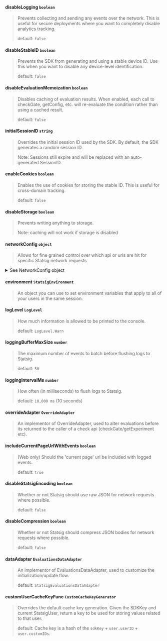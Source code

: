 
#### **disableLogging** `boolean` 
> Prevents collecting and sending any events over the network. This is useful for secure deployments where you want to completely disable analytics tracking.
>
> default: `false`

#### **disableStableID** `boolean`
> Prevents the SDK from generating and using a stable device ID. Use this when you want to disable any device-level identification.
>
> default: `false`

#### **disableEvaluationMemoization** `boolean`
> Disables caching of evaluation results. When enabled, each call to checkGate, getConfig, etc. will re-evaluate the condition rather than using a cached result.
>
> default: `false`

#### **initialSessionID** `string`
> Overrides the initial session ID used by the SDK. By default, the SDK generates a random session ID.
>
> Note: Sessions still expire and will be replaced with an auto-generated SessionID.

#### **enableCookies** `boolean`
> Enables the use of cookies for storing the stable ID. This is useful for cross-domain tracking.
>
> default: `false`

#### **disableStorage** `boolean`
> Prevents writing anything to storage. 
>
> Note: caching will not work if storage is disabled


#### **networkConfig** `object`
> Allows for fine grained control over which api or urls are hit for specific Statsig network requests

<details>
  <summary>See NetworkConfig object</summary>
  <NetworkConfig />
</details>

#### **environment** `StatsigEnvironment`
> An object you can use to set environment variables that apply to all of your users in the same session.

#### **logLevel** `LogLevel`
> How much information is allowed to be printed to the console. 
>
> default: `LogLevel.Warn`

#### **loggingBufferMaxSize** `number`
> The maximum number of events to batch before flushing logs to Statsig. 
>
> default: `50`

#### **loggingIntervalMs** `number`
> How often (in milliseconds) to flush logs to Statsig. 
>
> default: `10,000 ms` (10 seconds)

#### **overrideAdapter** `OverrideAdapter`
> An implementor of OverrideAdapter, used to alter evaluations before its returned to the caller of a check api (checkGate/getExperiment etc).

#### **includeCurrentPageUrlWithEvents** `boolean`
> (Web only) Should the 'current page' url be included with logged events. 
>
> default: `true`

#### **disableStatsigEncoding** `boolean`
> Whether or not Statsig should use raw JSON for network requests where possible. 
>
> default: `false`

#### **disableCompression** `boolean`
> Whether or not Statsig should compress JSON bodies for network requests where possible. 
>
> default: `false`

#### **dataAdapter** `EvaluationsDataAdapter`
> An implementor of EvaluationsDataAdapter, used to customize the initialization/update flow. 
>
> default: `StatsigEvaluationsDataAdapter`

#### **customUserCacheKeyFunc** `CustomCacheKeyGenerator`
> Overrides the default cache key generation. Given the SDKKey and current StatsigUser, return a key to be used for storing values related to that user.
>
> default: Cache key is a hash of the `sdkKey` + `user.userID` + `user.customIDs`.
